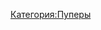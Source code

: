 {{Инфобокс для пуперов
|title2=Пухлый Дед
|image3=[[Файл:Пухлый_Дед.jpg|thumb]]
|сферы_творчества=RYTP
|год_начала=2015 год
|image4=
|имя_фамилия=
|дата_рождения=
|место_проживания=
|ссылки=
*[https://www.youtube.com/channel/UCSULE2ZIuwBFJRPhVGkrUHQ YouTube]
*[https://vk.com/public91340352 Группа ВК]
}}

[[Категория:Пуперы]]